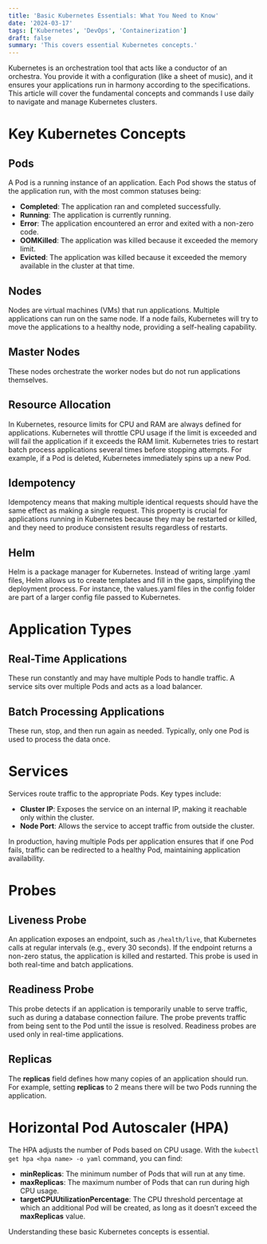 ```yaml
---
title: 'Basic Kubernetes Essentials: What You Need to Know'
date: '2024-03-17'
tags: ['Kubernetes', 'DevOps', 'Containerization']
draft: false
summary: 'This covers essential Kubernetes concepts.'
---
```


<TableOfContentInline tableOfContentItems={props.toc} />

Kubernetes is an orchestration tool that acts like a conductor of an orchestra. You provide it with a configuration (like a sheet of music), and it ensures your applications run in harmony according to the specifications. This article will cover the fundamental concepts and commands I use daily to navigate and manage Kubernetes clusters.

# Key Kubernetes Concepts

## Pods
A Pod is a running instance of an application. Each Pod shows the status of the application run, with the most common statuses being:

- **Completed**: The application ran and completed successfully.
- **Running**: The application is currently running.
- **Error**: The application encountered an error and exited with a non-zero code.
- **OOMKilled**: The application was killed because it exceeded the memory limit.
- **Evicted**: The application was killed because it exceeded the memory available in the cluster at that time.

## Nodes

Nodes are virtual machines (VMs) that run applications. Multiple applications can run on the same node. If a node fails, Kubernetes will try to move the applications to a healthy node, providing a self-healing capability.

## Master Nodes

These nodes orchestrate the worker nodes but do not run applications themselves.

## Resource Allocation

In Kubernetes, resource limits for CPU and RAM are always defined for applications. Kubernetes will throttle CPU usage if the limit is exceeded and will fail the application if it exceeds the RAM limit. Kubernetes tries to restart batch process applications several times before stopping attempts. For example, if a Pod is deleted, Kubernetes immediately spins up a new Pod.

## Idempotency

Idempotency means that making multiple identical requests should have the same effect as making a single request. This property is crucial for applications running in Kubernetes because they may be restarted or killed, and they need to produce consistent results regardless of restarts.

## Helm

Helm is a package manager for Kubernetes. Instead of writing large .yaml files, Helm allows us to create templates and fill in the gaps, simplifying the deployment process. For instance, the values.yaml files in the config folder are part of a larger config file passed to Kubernetes.

# Application Types

## Real-Time Applications

These run constantly and may have multiple Pods to handle traffic. A service sits over multiple Pods and acts as a load balancer.

## Batch Processing Applications

These run, stop, and then run again as needed. Typically, only one Pod is used to process the data once.

# Services

Services route traffic to the appropriate Pods. Key types include:

- **Cluster IP**: Exposes the service on an internal IP, making it reachable only within the cluster.
- **Node Port**: Allows the service to accept traffic from outside the cluster.

In production, having multiple Pods per application ensures that if one Pod fails, traffic can be redirected to a healthy Pod, maintaining application availability.

# Probes

## Liveness Probe

An application exposes an endpoint, such as `/health/live`, that Kubernetes calls at regular intervals (e.g., every 30 seconds). If the endpoint returns a non-zero status, the application is killed and restarted. This probe is used in both real-time and batch applications.

## Readiness Probe

This probe detects if an application is temporarily unable to serve traffic, such as during a database connection failure. The probe prevents traffic from being sent to the Pod until the issue is resolved. Readiness probes are used only in real-time applications.

## Replicas

The **replicas** field defines how many copies of an application should run. For example, setting **replicas** to 2 means there will be two Pods running the application.

# Horizontal Pod Autoscaler (HPA)

The HPA adjusts the number of Pods based on CPU usage. With the `kubectl get hpa <hpa name> -o yaml` command, you can find:

- **minReplicas**: The minimum number of Pods that will run at any time.
- **maxReplicas**: The maximum number of Pods that can run during high CPU usage.
- **targetCPUUtilizationPercentage**: The CPU threshold percentage at which an additional Pod will be created, as long as it doesn’t exceed the **maxReplicas** value.

Understanding these basic Kubernetes concepts is essential.

